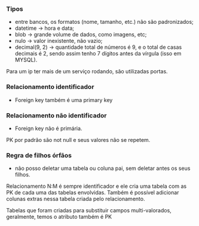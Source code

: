 






### Tipos

-   entre bancos, os formatos (nome, tamanho, etc.) não são
    padronizados;
-   datetime → hora e data;
-   blob → grande volume de dados, como imagens, etc;
-   nulo → valor inexistente, não vazio;
-   decimal(9, 2) → quantidade total de números é 9, e o total de casas
    decimais é 2, sendo assim tenho 7 dígitos antes da vírgula (isso em
    MYSQL).








Para um ip ter mais de um serviço rodando, são utilizadas portas.








### Relacionamento identificador

-   Foreign key também é uma primary key








### Relacionamento não identificador

-   Foreign key não é primária.








PK por padrão são not null e seus valores não se repetem.








### Regra de filhos órfãos

-   não posso deletar uma tabela ou coluna pai, sem deletar antes os
    seus filhos.








Relacionamento N:M é sempre identificador e ele cria uma tabela com as
PK de cada uma das tabelas envolvidas. Também é possível adicionar
colunas extras nessa tabela criada pelo relacionamento.








Tabelas que foram criadas para substituir campos multi-valorados,
geralmente, temos o atributo também é PK


